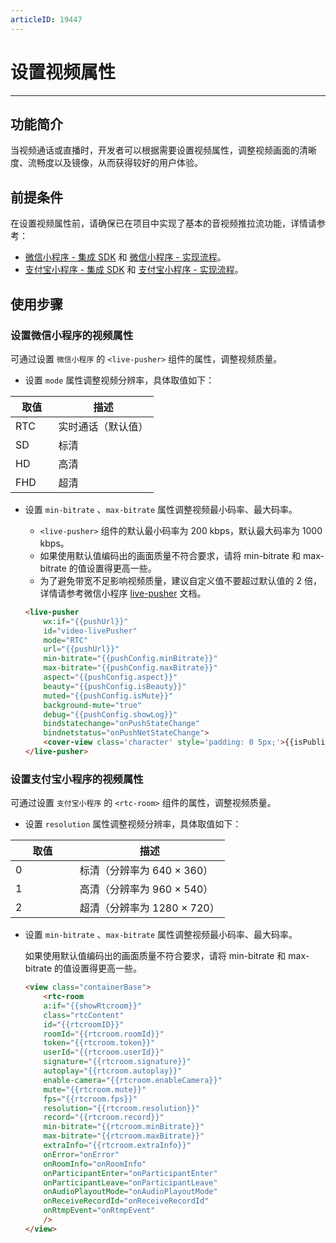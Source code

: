 ```yaml
---
articleID: 19447
---
```

<style>
table th:nth-of-type(1) {width: 30%;}

table {width: 100%;}
</style>


# 设置视频属性

- - -

## 功能简介

当视频通话或直播时，开发者可以根据需要设置视频属性，调整视频画面的清晰度、流畅度以及镜像，从而获得较好的用户体验。

## 前提条件

在设置视频属性前，请确保已在项目中实现了基本的音视频推拉流功能，详情请参考：

- [微信小程序 - 集成 SDK](!SDK_Integration_WeChat) 和 [微信小程序 - 实现流程](!Solution_Implementation_WeChat)。
- [支付宝小程序 - 集成 SDK](!SDK_Integration_AliPay) 和 [支付宝小程序 - 实现流程](!Solution_Implementation_AliPay)。


## 使用步骤

### 设置微信小程序的视频属性

可通过设置 `微信小程序` 的 `<live-pusher>` 组件的属性，调整视频质量。

- 设置 `mode` 属性调整视频分辨率，具体取值如下：

 |  取值   | 描述  | 
|  ----  | ----  | 
| RTC | 实时通话（默认值） |
| SD | 标清 |
| HD | 高清 |
| FHD | 超清 |

- 设置 `min-bitrate` 、`max-bitrate` 属性调整视频最小码率、最大码率。

    <div class="mk-hint">

    - `<live-pusher>` 组件的默认最小码率为 200 kbps，默认最大码率为 1000 kbps。
    - 如果使用默认值编码出的画面质量不符合要求，请将 min-bitrate 和 max-bitrate 的值设置得更高一些。
    - 为了避免带宽不足影响视频质量，建议自定义值不要超过默认值的 2 倍，详情请参考微信小程序 [live-pusher](https://developers.weixin.qq.com/miniprogram/dev/component/live-pusher.html) 文档。
    </div>

    ```html
    <live-pusher
        wx:if="{{pushUrl}}"
        id="video-livePusher"
        mode="RTC"
        url="{{pushUrl}}"
        min-bitrate="{{pushConfig.minBitrate}}"
        max-bitrate="{{pushConfig.maxBitrate}}"
        aspect="{{pushConfig.aspect}}"
        beauty="{{pushConfig.isBeauty}}"
        muted="{{pushConfig.isMute}}"
        background-mute="true"
        debug="{{pushConfig.showLog}}"
        bindstatechange="onPushStateChange"
        bindnetstatus="onPushNetStateChange">
        <cover-view class='character' style='padding: 0 5px;'>{{isPublishing ? "我(" + publishStreamId + ")": ""}}</cover-view>
    </live-pusher>    
    ```

### 设置支付宝小程序的视频属性

可通过设置 `支付宝小程序` 的 `<rtc-room>` 组件的属性，调整视频质量。

- 设置 `resolution` 属性调整视频分辨率，具体取值如下：

 |  取值   | 描述  | 
|  ----  | ----  | 
| 0 | 标清（分辨率为 640 × 360） |
| 1 | 高清（分辨率为 960 × 540）|
| 2 | 超清（分辨率为 1280 × 720）|

- 设置 `min-bitrate` 、`max-bitrate` 属性调整视频最小码率、最大码率。

    <div class="mk-hint">

    如果使用默认值编码出的画面质量不符合要求，请将 min-bitrate 和 max-bitrate 的值设置得更高一些。
    </div>

    ```html
    <view class="containerBase">
        <rtc-room
        a:if="{{showRtcroom}}"
        class="rtcContent"
        id="{{rtcroomID}}"
        roomId="{{rtcroom.roomId}}"
        token="{{rtcroom.token}}"
        userId="{{rtcroom.userId}}"
        signature="{{rtcroom.signature}}"
        autoplay="{{rtcroom.autoplay}}"
        enable-camera="{{rtcroom.enableCamera}}"
        mute="{{rtcroom.mute}}"
        fps="{{rtcroom.fps}}"
        resolution="{{rtcroom.resolution}}"
        record="{{rtcroom.record}}"
        min-bitrate="{{rtcroom.minBitrate}}"
        max-bitrate="{{rtcroom.maxBitrate}}"
        extraInfo="{{rtcroom.extraInfo}}"
        onError="onError"
        onRoomInfo="onRoomInfo"
        onParticipantEnter="onParticipantEnter"
        onParticipantLeave="onParticipantLeave"
        onAudioPlayoutMode="onAudioPlayoutMode"
        onReceiveRecordId="onReceiveRecordId"
        onRtmpEvent="onRtmpEvent"
        />
    </view>
    ```
